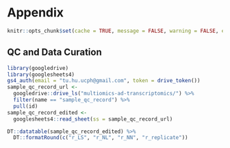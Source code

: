 # Appendix

```r
knitr::opts_chunk$set(cache = TRUE, message = FALSE, warning = FALSE, echo = TRUE)
```

## QC and Data Curation

```r
library(googledrive)
library(googlesheets4)
gs4_auth(email = "tu.hu.ucph@gmail.com", token = drive_token())
sample_qc_record_url <- 
  googledrive::drive_ls("multiomics-ad-transcriptomics/") %>% 
  filter(name == "sample_qc_record") %>% 
  pull(id)
sample_qc_record_edited <-
  googlesheets4::read_sheet(ss = sample_qc_record_url)
```

```r
DT::datatable(sample_qc_record_edited) %>% 
  DT::formatRound(c("r_LS", "r_NL", "r_NN", "r_replicate"))
```

